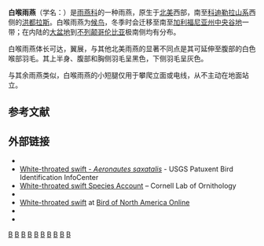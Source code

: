 {{Speciesbox
| taxon = Aeronautes saxatalis
| binomial_authority = {{link-en|塞缪尔·华盛顿·伍德豪斯|Samuel Washington Woodhouse|Woodhouse}}, 1853)
| image = White-throated Swift (Aeronautes saxatalis) in flight.jpg
| image_caption = 摄于美国华盛顿州[[斯波坎县|斯波坎县]]
| status = LC
| status_system = IUCN3.1
| status_ref = <ref>{{IUCN|id=22686733 |title=''Aeronautes saxatalis'' |assessors=[[国际鸟盟|BirdLife International]] |version=2013.2 |year=2012 |accessdate=2013-11-26}}</ref>
| subdivision_ranks = [[亚种|亚种]]
| subdivision = ''Aeronautes saxatalis nigrior <br> Aeronatues saxatalis saxatalis''
}}

'''白喉雨燕'''（学名：{{lang|la|''Aeronautes saxatalis''}}）是[[雨燕科|雨燕科]]的一种雨燕，原生于[[北美洲|北美]]西部，南至[[科迪勒拉山系|科迪勒拉山系]]西侧的[[洪都拉斯|洪都拉斯]]。白喉雨燕为[[鸟类迁徙|候鸟]]，冬季时会迁移至南至[[加利福尼亚州|加利福尼亚州]][[中央谷地|中央谷地]]一带；在内陆的[[大盆地|大盆地]]到[[不列颠哥伦比亚|不列颠哥伦比亚]]极南侧均有分布。

白喉雨燕体长可达{{convert|16.5|cm|in}}，翼展{{convert|35.5|cm|in}}，与其他北美雨燕的显著不同点是其可延伸至腹部的白色喉部羽毛。其上半身、腹部和胸侧羽毛呈黑色，下侧羽毛呈灰色。

与其余雨燕类似，白喉雨燕的小短腿仅用于攀爬立面或电线，从不主动在地面站立。

== 参考文献 ==
{{Reflist}}

== 外部链接 ==
{{commons category|Aeronautes saxatalis}}
{{wikispecies|Aeronautes saxatalis}}
* {{Avibase|B401C2DDB3ED732D|Aeronautes saxatalis}}
* [http://www.mbr-pwrc.usgs.gov/id/framlst/i4250id.html White-throated swift - ''Aeronautes saxatalis''] {{Wayback|url=http://www.mbr-pwrc.usgs.gov/id/framlst/i4250id.html |date=20210318174414 }} - USGS Patuxent Bird Identification InfoCenter
* [http://www.birds.cornell.edu/AllAboutBirds/BirdGuide/White-throated_Swift.html White-throated swift Species Account] {{Wayback|url=http://www.birds.cornell.edu/AllAboutBirds/BirdGuide/White-throated_Swift.html |date=20081220101942 }} – Cornell Lab of Ornithology
* {{ITIS |id=178014 |taxon=Aeronautes saxatalis |accessdate=8 February 2006}}
* [http://bna.birds.cornell.edu/bna/species/526/articles/introduction White-throated swift] {{Wayback|url=http://bna.birds.cornell.edu/bna/species/526/articles/introduction |date=20160805001617 }} at [http://bna.birds.cornell.edu Bird of North America Online] {{Wayback|url=http://bna.birds.cornell.edu/ |date=20080828012435 }}
* {{InternetBirdCollection|white-throated-swift-aeronautes-saxatalis|White-throated swift}}
* {{IUCN_Map|22686733|Aeronautes saxatalis}}


<!--see the good RangeMap/maps, lists, etc at: "www.natureserve.org"(then 'InfoNatura')...the maps show the migration over the Western USA and Great Basin, categories on Map: "Permanent Resident", Non-Breeding, and "Breeding-Resident"(One VAGRANT dot on islands off of (southern) BAJA california SUR)-->
{{Taxonbar}}
[[Category:白喉雨燕属|B]]
[[Category:北美鸟类|B]]
[[Category:加拿大鸟类|B]]
[[Category:美国鸟类|B]]
[[Category:墨西哥鸟类|B]]
[[Category:下加利福尼亚州鸟类|B]]
[[Category:伯利兹鸟类|B]]
[[Category:危地马拉鸟类|B]]
[[Category:萨尔瓦多鸟类|B]]
[[Category:洪都拉斯鸟类|B]]